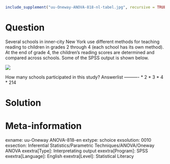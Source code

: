```r
include_supplement("uu-Oneway-ANOVA-818-nl-tabel.jpg", recursive = TRUE)
```

Question
========
  
Several schools in inner-city New York use different methods for teaching reading to children in grades 2 through 4 (each school has its own method). At the end of grade 4, the children's reading scores are determined and compared across schools. Some of the SPSS output is shown below. 

![](uu-Oneway-ANOVA-818-nl-tabel.jpg)

How many schools participated in this study? 
Answerlist
----------
* 2
* 3
* 4
* 214

Solution
========

Meta-information
================
exname: uu-Oneway ANOVA-818-en
extype: schoice
exsolution: 0010
exsection: Inferential Statistics/Parametric Techniques/ANOVA/Oneway ANOVA
exextra[Type]: Interpretating output
exextra[Program]: SPSS
exextra[Language]: English
exextra[Level]: Statistical Literacy
